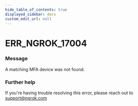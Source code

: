 ```yaml
---
hide_table_of_contents: true
displayed_sidebar: docs
custom_edit_url: null
---
```



# ERR_NGROK_17004

### Message
A matching MFA device was not found.

### Further help
If you're having trouble resolving this error, please reach out to [support@ngrok.com](mailto:support@ngrok.com?subject=Help%20with%20ERR_NGROK_17004)


<ErrorDetails error='err_ngrok_17004' />
